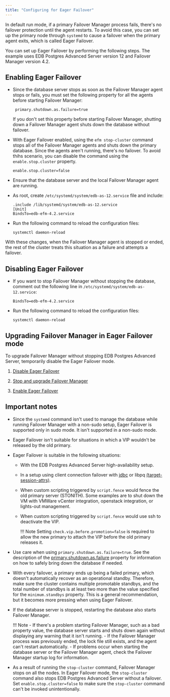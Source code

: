 ```yaml
---
title: "Configuring for Eager Failover"
---
```

<div id="configuring_for_eager_failover" class="registered_link"></div>


In default run mode, if a primary Failover Manager process fails, there's no failover protection until the agent restarts. To avoid this case, you can set up the primary node through `systemd` to cause a failover when the primary agent exits, which is called Eager Failover. 

You can set up Eager Failover by  performing the following steps. The example uses EDB Postgres Advanced Server version 12 and Failover Manager version 4.2.

<div id="enabling_the_eager_failover" class="registered_link"></div>

## Enabling Eager Failover

- Since the database server stops as soon as the Failover Manager agent stops or fails, you must set the following property for all the agents before starting Failover Manager:
   ```text
    primary.shutdown.as.failure=true
    ```

    If you don't set this property before starting Failover Manager, shutting down a Failover Manager agent shuts down the database without failover.
 
- With Eager Failover enabled, using the `efm stop-cluster` command stops all of the Failover Manager agents and shuts down the primary database. Since the agents aren't running, there's no failover. To avoid thihs scenario, you can disable the command using the `enable.stop.cluster` property.
 
    ```text
    enable.stop.cluster=false
    ```

- Ensure that the database server and the local Failover Manager agent are running.
 
- As root, create `/etc/systemd/system/edb-as-12.service` file and include:
 
    ```text
    .include /lib/systemd/system/edb-as-12.service
    [Unit]
    BindsTo=edb-efm-4.2.service
    ```

- Run the following command to reload the configuration files:
    
    ```text
    systemctl daemon-reload
    ```
    
With these changes, when the Failover Manager agent is stopped or ended, the rest of the cluster treats this situation as a failure and attempts a failover.

<div id="disabling_the_eager_failover" class="registered_link"></div>

## Disabling Eager Failover

- If you want to stop Failover Manager without stopping the database, comment out the following line in `/etc/systemd/system/edb-as-12.service`:
    ```text
    BindsTo=edb-efm-4.2.service
    ```
- Run the following command to reload the configuration files:
    ```text
    systemctl daemon-reload
    ```

## Upgrading Failover Manager in Eager Failover mode

To upgrade Failover Manager without stopping EDB Postgres Advanced Server, temporarily disable the Eager Failover mode. 

1. [Disable Eager Failover](#disabling_the_eager_failover) 
 
2. [Stop and upgrade Failover Manager](12_upgrading_existing_cluster/#upgrading_existing_cluster)

3. [Enable Eager Failover](#enabling_the_eager_failover)

## Important notes

- Since the `systemd` command isn't used to manage the database while running Failover Manager with a non-sudo setup, Eager Failover is supported only in sudo mode. It isn't supported in a non-sudo mode.

- Eager Failover isn't suitable for situations in which a VIP wouldn't be released by the old primary. 

- Eager Failover is suitable in the following situations:

  - With the EDB Postgres Advanced Server high-availability setup.
  - In a setup using client connection failover with [jdbc](https://jdbc.postgresql.org/documentation/head/connect.html#connection-failover) or libpq [(target-session-attrs)](https://www.postgresql.org/docs/current/libpq-connect.html#LIBPQ-PARAMKEYWORDS).
  - When custom scripting triggered by `script.fence` would fence the old primary server (STONITH). Some examples are to shut down the VM with VMWare vCenter integration, openstack integration, or lights-out management. 
  - When custom scripting triggered by `script.fence` would use ssh to deactivate the VIP.

    !!! Note
        Setting `check.vip.before.promotion=false` is required to allow the new primary to attach the VIP before the old primary releases it.  

- Use care when using `primary.shutdown.as.failure=true`. See the description of the [primary.shutdown.as.failure](01_cluster_properties/#primary_shutdown_as_failure) property for information on how to safely bring down the database if needed.

- With every failover, a primary ends up being a failed primary, which doesn't automatically recover as an operational standby. Therefore, make sure the cluster contains multiple promotable standbys, and the total number of standbys is at least two more than the value specified for the `minimum.standbys` property. This is a general recommendation, but it becomes more pressing when using Eager Failover.
- If the database server is stopped, restarting the database also starts Failover Manager. 
    
    !!! Note
        - If there's a problem starting Failover Manager, such as a bad property value, the database server starts and shuts down again without displaying any warning that it isn't running.
        - If the Failover Manager process was previously ended, the lock file still exists, and the agent can't restart automatically.
        - If problems occur when starting the database server or the Failover Manager agent, check the Failover Manager startup log for information.

- As a result of running the `stop-cluster` command, Failover Manager stops on all the nodes. In Eager Failover mode, the `stop-cluster` command also stops EDB Postgres Advanced Server without a failover. Set `enable.stop.cluster=false` to make sure the `stop-cluster` command can't be invoked unintentionally. 
 
